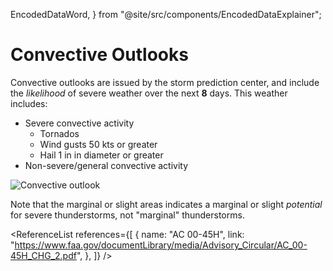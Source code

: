   EncodedDataWord,
} from "@site/src/components/EncodedDataExplainer";

# Convective Outlooks

Convective outlooks are issued by the storm prediction center, and include the
_likelihood_ of severe weather over the next **8** days. This weather includes:

- Severe convective activity
  - Tornados
  - Wind gusts 50 kts or greater
  - Hail 1 in in diameter or greater
- Non-severe/general convective activity

![Convective outlook](/img/content/convective-outlook.gif)

Note that the marginal or slight areas indicates a marginal or slight
_potential_ for severe thunderstorms, not "marginal" thunderstorms.

<ReferenceList
  references={[
    {
      name: "AC 00-45H",
      link: "https://www.faa.gov/documentLibrary/media/Advisory_Circular/AC_00-45H_CHG_2.pdf",
    },
  ]}
/>
